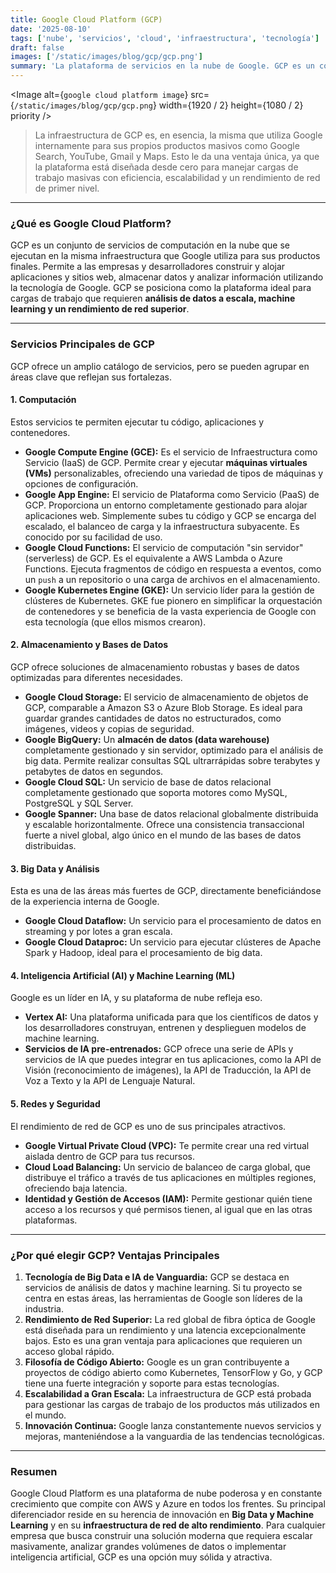 ```yaml
---
title: Google Cloud Platform (GCP)
date: '2025-08-10'
tags: ['nube', 'servicios', 'cloud', 'infraestructura', 'tecnología']
draft: false
images: ['/static/images/blog/gcp/gcp.png']  
summary: 'La plataforma de servicios en la nube de Google. GCP es un competidor principal en el mercado de la nube y se destaca por su enfoque en la **innovación, el Big Data, la inteligencia artificial y el rendimiento de red**.'
---
```


<Image
  alt={`google cloud platform image`}
  src={`/static/images/blog/gcp/gcp.png`}
  width={1920 / 2}
  height={1080 / 2}
  priority
/>

>La infraestructura de GCP es, en esencia, la misma que utiliza Google internamente para sus propios productos masivos como Google Search, YouTube, Gmail y Maps. Esto le da una ventaja única, ya que la plataforma está diseñada desde cero para manejar cargas de trabajo masivas con eficiencia, escalabilidad y un rendimiento de red de primer nivel.

---

### ¿Qué es Google Cloud Platform?

GCP es un conjunto de servicios de computación en la nube que se ejecutan en la misma infraestructura que Google utiliza para sus productos finales. Permite a las empresas y desarrolladores construir y alojar aplicaciones y sitios web, almacenar datos y analizar información utilizando la tecnología de Google. GCP se posiciona como la plataforma ideal para cargas de trabajo que requieren **análisis de datos a escala, machine learning y un rendimiento de red superior**.

---

### Servicios Principales de GCP

GCP ofrece un amplio catálogo de servicios, pero se pueden agrupar en áreas clave que reflejan sus fortalezas.

#### 1. Computación

Estos servicios te permiten ejecutar tu código, aplicaciones y contenedores.

* **Google Compute Engine (GCE):** Es el servicio de Infraestructura como Servicio (IaaS) de GCP. Permite crear y ejecutar **máquinas virtuales (VMs)** personalizables, ofreciendo una variedad de tipos de máquinas y opciones de configuración.
* **Google App Engine:** El servicio de Plataforma como Servicio (PaaS) de GCP. Proporciona un entorno completamente gestionado para alojar aplicaciones web. Simplemente subes tu código y GCP se encarga del escalado, el balanceo de carga y la infraestructura subyacente. Es conocido por su facilidad de uso.
* **Google Cloud Functions:** El servicio de computación "sin servidor" (serverless) de GCP. Es el equivalente a AWS Lambda o Azure Functions. Ejecuta fragmentos de código en respuesta a eventos, como un `push` a un repositorio o una carga de archivos en el almacenamiento.
* **Google Kubernetes Engine (GKE):** Un servicio líder para la gestión de clústeres de Kubernetes. GKE fue pionero en simplificar la orquestación de contenedores y se beneficia de la vasta experiencia de Google con esta tecnología (que ellos mismos crearon).

#### 2. Almacenamiento y Bases de Datos

GCP ofrece soluciones de almacenamiento robustas y bases de datos optimizadas para diferentes necesidades.

* **Google Cloud Storage:** El servicio de almacenamiento de objetos de GCP, comparable a Amazon S3 o Azure Blob Storage. Es ideal para guardar grandes cantidades de datos no estructurados, como imágenes, videos y copias de seguridad.
* **Google BigQuery:** Un **almacén de datos (data warehouse)** completamente gestionado y sin servidor, optimizado para el análisis de big data. Permite realizar consultas SQL ultrarrápidas sobre terabytes y petabytes de datos en segundos.
* **Google Cloud SQL:** Un servicio de base de datos relacional completamente gestionado que soporta motores como MySQL, PostgreSQL y SQL Server.
* **Google Spanner:** Una base de datos relacional globalmente distribuida y escalable horizontalmente. Ofrece una consistencia transaccional fuerte a nivel global, algo único en el mundo de las bases de datos distribuidas.

#### 3. Big Data y Análisis

Esta es una de las áreas más fuertes de GCP, directamente beneficiándose de la experiencia interna de Google.

* **Google Cloud Dataflow:** Un servicio para el procesamiento de datos en streaming y por lotes a gran escala.
* **Google Cloud Dataproc:** Un servicio para ejecutar clústeres de Apache Spark y Hadoop, ideal para el procesamiento de big data.

#### 4. Inteligencia Artificial (AI) y Machine Learning (ML)

Google es un líder en IA, y su plataforma de nube refleja eso.

* **Vertex AI:** Una plataforma unificada para que los científicos de datos y los desarrolladores construyan, entrenen y desplieguen modelos de machine learning.
* **Servicios de IA pre-entrenados:** GCP ofrece una serie de APIs y servicios de IA que puedes integrar en tus aplicaciones, como la API de Visión (reconocimiento de imágenes), la API de Traducción, la API de Voz a Texto y la API de Lenguaje Natural.

#### 5. Redes y Seguridad

El rendimiento de red de GCP es uno de sus principales atractivos.

* **Google Virtual Private Cloud (VPC):** Te permite crear una red virtual aislada dentro de GCP para tus recursos.
* **Cloud Load Balancing:** Un servicio de balanceo de carga global, que distribuye el tráfico a través de tus aplicaciones en múltiples regiones, ofreciendo baja latencia.
* **Identidad y Gestión de Accesos (IAM):** Permite gestionar quién tiene acceso a los recursos y qué permisos tienen, al igual que en las otras plataformas.

---

### ¿Por qué elegir GCP? Ventajas Principales

1.  **Tecnología de Big Data e IA de Vanguardia:** GCP se destaca en servicios de análisis de datos y machine learning. Si tu proyecto se centra en estas áreas, las herramientas de Google son líderes de la industria.
2.  **Rendimiento de Red Superior:** La red global de fibra óptica de Google está diseñada para un rendimiento y una latencia excepcionalmente bajos. Esto es una gran ventaja para aplicaciones que requieren un acceso global rápido.
3.  **Filosofía de Código Abierto:** Google es un gran contribuyente a proyectos de código abierto como Kubernetes, TensorFlow y Go, y GCP tiene una fuerte integración y soporte para estas tecnologías.
4.  **Escalabilidad a Gran Escala:** La infraestructura de GCP está probada para gestionar las cargas de trabajo de los productos más utilizados en el mundo.
5.  **Innovación Continua:** Google lanza constantemente nuevos servicios y mejoras, manteniéndose a la vanguardia de las tendencias tecnológicas.

---

### Resumen

Google Cloud Platform es una plataforma de nube poderosa y en constante crecimiento que compite con AWS y Azure en todos los frentes. Su principal diferenciador reside en su herencia de innovación en **Big Data y Machine Learning** y en su **infraestructura de red de alto rendimiento**. Para cualquier empresa que busca construir una solución moderna que requiera escalar masivamente, analizar grandes volúmenes de datos o implementar inteligencia artificial, GCP es una opción muy sólida y atractiva.